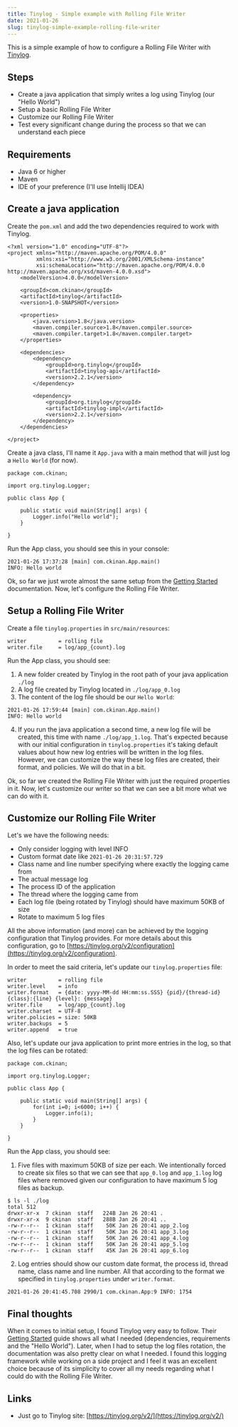 ```yaml
---
title: Tinylog - Simple example with Rolling File Writer
date: 2021-01-26
slug: tinylog-simple-example-rolling-file-writer
---
```


This is a simple example of how to configure a Rolling File Writer with [Tinylog](https://tinylog.org/v2/).

## Steps

- Create a java application that simply writes a log using Tinylog (our "Hello World")
- Setup a basic Rolling File Writer
- Customize our Rolling File Writer
- Test every significant change during the process so that we can understand each piece

## Requirements

- Java 6 or higher
- Maven
- IDE of your preference (I'll use Intellij IDEA)

## Create a java application

Create the `pom.xml` and add the two dependencies required to work with Tinylog.

```
<?xml version="1.0" encoding="UTF-8"?>
<project xmlns="http://maven.apache.org/POM/4.0.0"
         xmlns:xsi="http://www.w3.org/2001/XMLSchema-instance"
         xsi:schemaLocation="http://maven.apache.org/POM/4.0.0 http://maven.apache.org/xsd/maven-4.0.0.xsd">
    <modelVersion>4.0.0</modelVersion>

    <groupId>com.ckinan</groupId>
    <artifactId>tinylog</artifactId>
    <version>1.0-SNAPSHOT</version>

    <properties>
        <java.version>1.8</java.version>
        <maven.compiler.source>1.8</maven.compiler.source>
        <maven.compiler.target>1.8</maven.compiler.target>
    </properties>

    <dependencies>
        <dependency>
            <groupId>org.tinylog</groupId>
            <artifactId>tinylog-api</artifactId>
            <version>2.2.1</version>
        </dependency>

        <dependency>
            <groupId>org.tinylog</groupId>
            <artifactId>tinylog-impl</artifactId>
            <version>2.2.1</version>
        </dependency>
    </dependencies>

</project>
```

Create a java class, I'll name it `App.java` with a main method that will just log a `Hello World` (for now).

```
package com.ckinan;

import org.tinylog.Logger;

public class App {

    public static void main(String[] args) {
        Logger.info("Hello world");
    }

}
```

Run the App class, you should see this in your console:

```
2021-01-26 17:37:28 [main] com.ckinan.App.main()
INFO: Hello world
```

Ok, so far we just wrote almost the same setup from the [Getting Started](https://tinylog.org/v2/getting-started/)
documentation. Now, let's configure the Rolling File Writer.

## Setup a Rolling File Writer

Create a file `tinylog.properties` in `src/main/resources`:

```
writer          = rolling file
writer.file     = log/app_{count}.log
```

Run the App class, you should see:

1) A new folder created by Tinylog in the root path of your java application `./log`
2) A log file created by Tinylog located in `./log/app_0.log`
3) The content of the log file should be our `Hello World`:

```
2021-01-26 17:59:44 [main] com.ckinan.App.main()
INFO: Hello world
```

4) If you run the java application a second time, a new log file will be created, this time with name `./log/app_1.log`.
That's expected because with our initial configuration in `tinylog.properties` it's taking default values about how new
log entries will be written in the log files. However, we can customize the way these log files are created, their
format, and policies. We will do that in a bit.

Ok, so far we created the Rolling File Writer with just the required properties in it. Now, let's customize our writer
so that we can see a bit more what we can do with it.

## Customize our Rolling File Writer

Let's we have the following needs:

- Only consider logging with level INFO
- Custom format date like `2021-01-26 20:31:57.729`
- Class name and line number specifying where exactly the logging came from
- The actual message log
- The process ID of the application
- The thread where the logging came from
- Each log file (being rotated by Tinylog) should have maximum 50KB of size
- Rotate to maximum 5 log files

All the above information (and more) can be achieved by the logging configuration that Tinylog provides. For more
details about this configuration, go to [https://tinylog.org/v2/configuration](https://tinylog.org/v2/configuration).

In order to meet the said criteria, let's update our `tinylog.properties` file:

```
writer          = rolling file
writer.level    = info
writer.format   = {date: yyyy-MM-dd HH:mm:ss.SSS} {pid}/{thread-id} {class}:{line} {level}: {message}
writer.file     = log/app_{count}.log
writer.charset  = UTF-8
writer.policies = size: 50KB
writer.backups  = 5
writer.append   = true
```

Also, let's update our java application to print more entries in the log, so that the log files can be rotated:

```
package com.ckinan;

import org.tinylog.Logger;

public class App {

    public static void main(String[] args) {
        for(int i=0; i<6000; i++) {
            Logger.info(i);
        }
    }

}
```

Run the App class, you should see:

1) Five files with maximum 50KB of size per each. We intentionally forced to create six files so that we can see that
`app_0.log` and `app_1.log` log files where removed given our configuration to have maximum 5 log files as backup.

```
$ ls -l ./log
total 512
drwxr-xr-x  7 ckinan  staff   224B Jan 26 20:41 .
drwxr-xr-x  9 ckinan  staff   288B Jan 26 20:41 ..
-rw-r--r--  1 ckinan  staff    50K Jan 26 20:41 app_2.log
-rw-r--r--  1 ckinan  staff    50K Jan 26 20:41 app_3.log
-rw-r--r--  1 ckinan  staff    50K Jan 26 20:41 app_4.log
-rw-r--r--  1 ckinan  staff    50K Jan 26 20:41 app_5.log
-rw-r--r--  1 ckinan  staff    45K Jan 26 20:41 app_6.log
```

2) Log entries should show our custom date format, the process id, thread name, class name and line number. All that
according to the format we specified in `tinylog.properties` under `writer.format`.

```
2021-01-26 20:41:45.708 2990/1 com.ckinan.App:9 INFO: 1754
```

## Final thoughts

When it comes to initial setup, I found Tinylog very easy to follow. Their [Getting Started](https://tinylog.org/v2/getting-started/)
guide shows all what I needed (dependencies, requirements and the "Hello World"). Later, when I had to setup the log
files rotation, the documentation was also pretty clear on what I needed. I found this logging framework while working
on a side project and I feel it was an excellent choice because of its simplicity to cover all my needs regarding what
I could do with the Rolling File Writer.

## Links

- Just go to Tinylog site: [https://tinylog.org/v2/](https://tinylog.org/v2/)